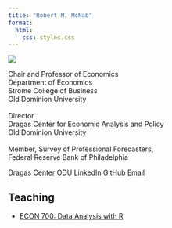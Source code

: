 ```yaml
---
title: "Robert M. McNab"
format:
  html:
    css: styles.css
---
```

::: {.profile-container}
![](images/bobmcnab.jpg){.profile-pic}

::: {.profile-text}

Chair and Professor of Economics <br>
Department of Economics <br>
Strome College of Business <br>
Old Dominion University
<br> 
<br>
Director <br> 
Dragas Center for Economic Analysis and Policy <br>
Old Dominion University <br>
<br>
Member, Survey of Professional Forecasters, <br> Federal Reserve Bank of Philadelphia

<div class="links">
  <a href="https://ceapodu.com/" target="_blank">Dragas Center</a>
  <a href="https://odu.edu" target="_blank">ODU</a>
  <a href="https://www.linkedin.com/in/bob-mcnab-1b149a75" target="_blank">LinkedIn</a>
  <a href="https://github.com/robertmmcnab" target="_blank">GitHub</a>
  <a href="mailto:rmcnab@odu.edu" target="_blank">Email</a>

</div>
:::
:::

::: {.content-container}

## Teaching

- [ECON 700: Data Analysis with R](https://robertmmcnab.github.io/econ700/)



:::
